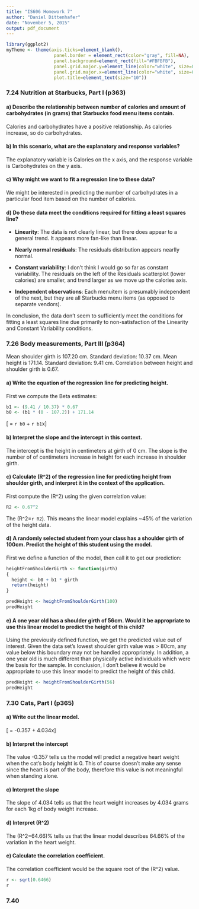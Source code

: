 ```yaml
---
title: "IS606 Homework 7"
author: "Daniel Dittenhafer"
date: "November 5, 2015"
output: pdf_document
---
```

```r
library(ggplot2)
myTheme <- theme(axis.ticks=element_blank(),  
                  panel.border = element_rect(color="gray", fill=NA), 
                  panel.background=element_rect(fill="#FBFBFB"), 
                  panel.grid.major.y=element_line(color="white", size=0.5), 
                  panel.grid.major.x=element_line(color="white", size=0.5),
                  plot.title=element_text(size="10"))
```

### 7.24 Nutrition at Starbucks, Part I (p363)

#### a) Describe the relationship between number of calories and amount of carbohydrates (in grams) that Starbucks food menu items contain.

Calories and carbohydrates have a positive relationship. As calories increase, so do carbohydrates.

#### b) In this scenario, what are the explanatory and response variables?

The explanatory variable is Calories on the x axis, and the response variable is Carbohydrates on the y axis.

#### c) Why might we want to fit a regression line to these data?

We might be interested in predicting the number of carbohydrates in a particular food item based on the number of calories.


#### d) Do these data meet the conditions required for fitting a least squares line?

* **Linearity**: The data is not clearly linear, but there does appear to a general trend. It appears more fan-like than linear.

* **Nearly normal residuals**: The residuals distribution appears nearlly normal. 

* **Constant variability**: I don't think I would go so far as constant variability. The residuals on the left of the Residuals scatterplot (lower calories) are smaller, and trend larger as we move up the calories axis.

* **Independent observations**: Each menuitem is presumably independent of the next, but they are all Starbucks menu items (as opposed to separate vendors). 

In conclusion, the data don't seem to sufficiently meet the conditions for fitting a least squares line due primarily to non-satisfaction of the Linearity and Constant Variability conditions.



### 7.26 Body measurements, Part III (p364)

Mean shoulder girth is 107.20 cm. Standard deviation: 10.37 cm. 
Mean height is 171.14. Standard deviation: 9.41 cm. 
Correlation between height and shoulder girth is 0.67.

#### a) Write the equation of the regression line for predicting height.

First we compute the Beta estimates:

```r
b1 <- (9.41 / 10.37) * 0.67
b0 <- (b1 * (0 - 107.2)) + 171.14
```

\[\hat{y} = `r b0` + `r b1`x\]

#### b) Interpret the slope and the intercept in this context.

The intercept is the height in centimeters at girth of 0 cm. The slope is the number of of centimeters increase in height for each increase in shoulder girth.


#### c) Calculate \(R^2\) of the regression line for predicting height from shoulder girth, and interpret it in the context of the application.

First compute the \(R^2\) using the given correlation value:

```r
R2 <- 0.67^2
```

The \(R^2=`r R2`\). This means the linear model explains ~45% of the variation of the height data.

#### d) A randomly selected student from your class has a shoulder girth of 100cm. Predict the height of this student using the model.

First we define a function of the model, then call it to get our prediction:

```r
heightFromShoulderGirth <- function(girth)
{
  height <- b0 + b1 * girth
  return(height)
}

predHeight <- heightFromShoulderGirth(100)
predHeight
```


#### e) A one year old has a shoulder girth of 56cm. Would it be appropriate to use this linear model to predict the height of this child?

Using the previously defined function, we get the predicted value out of interest. Given the data set's lowest shoulder girth value was > 80cm, any value below this boundary may not be handled appropriately. In addition, a one year old is much different than physically active individuals which were the basis for the sample. In conclusion, I don't believe it would be appropriate to use this linear model to predict the height of this child.

```r
predHeight <- heightFromShoulderGirth(56)
predHeight
```


### 7.30 Cats, Part I (p365)

#### a) Write out the linear model.

\[\hat{y} = -0.357 + 4.034x\]

#### b) Interpret the intercept

The value -0.357 tells us the model will predict a negative heart weight when the cat's body height is 0. This of course doesn't make any sense since the heart is part of the body, therefore this value is not meaningful when standing alone. 

#### c) Interpret the slope

The slope of 4.034 tells us that the heart weight increases by 4.034 grams for each 1kg of body weight increase.

#### d) Interpret \(R^2\)

The \(R^2=64.66\)% tells us that the linear model describes 64.66% of the variation in the heart weight.

#### e) Calculate the correlation coefficient.

The correlation coefficient would be the square root of the \(R^2\) value.

```r
r <- sqrt(0.6466)
r
```

### 7.40


